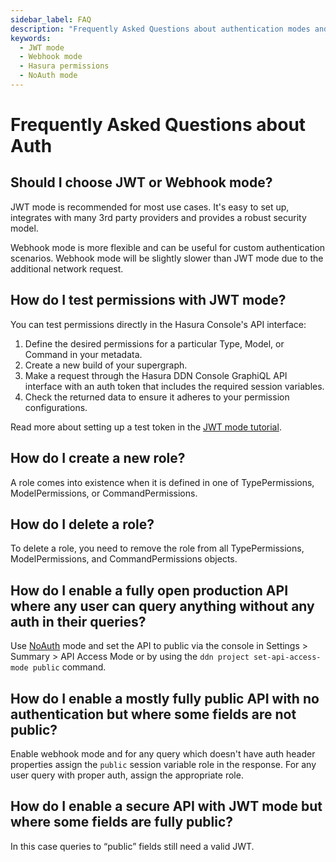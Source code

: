 ```yaml
---
sidebar_label: FAQ
description: "Frequently Asked Questions about authentication modes and permissions in Hasura."
keywords:
  - JWT mode
  - Webhook mode
  - Hasura permissions
  - NoAuth mode
---
```


# Frequently Asked Questions about Auth

## Should I choose JWT or Webhook mode?

JWT mode is recommended for most use cases. It's easy to set up, integrates with many 3rd party providers and provides a
robust security model.

Webhook mode is more flexible and can be useful for custom authentication scenarios. Webhook mode will be slightly
slower than JWT mode due to the additional network request.

## How do I test permissions with JWT mode?

You can test permissions directly in the Hasura Console's API interface:

1. Define the desired permissions for a particular Type, Model, or Command in your metadata.
2. Create a new build of your supergraph.
3. Make a request through the Hasura DDN Console GraphiQL API interface with an auth token that includes the required
   session variables.
4. Check the returned data to ensure it adheres to your permission configurations.

Read more about setting up a test token in the [JWT mode tutorial](/auth/jwt/tutorials/setup-test-jwt.mdx).

## How do I create a new role?

A role comes into existence when it is defined in one of TypePermissions, ModelPermissions, or CommandPermissions.

## How do I delete a role?

To delete a role, you need to remove the role from all TypePermissions, ModelPermissions, and CommandPermissions
objects.

## How do I enable a fully open production API where any user can query anything without any auth in their queries?

Use [NoAuth](/auth/noauth-mode.mdx) mode and set the API to public via the console in Settings > Summary > API Access
Mode or by using the `ddn project set-api-access-mode public` command.

## How do I enable a **mostly** fully public API with no authentication but where **some** fields are not public?

Enable webhook mode and for any query which doesn't have auth header properties assign the `public` session variable
role in the response. For any user query with proper auth, assign the appropriate role.

## How do I enable a secure API with JWT mode but where some fields are fully public?

In this case queries to “public” fields still need a valid JWT.
